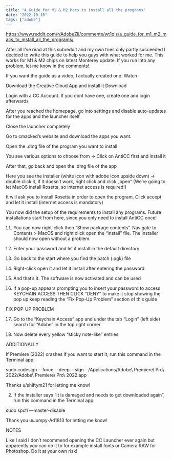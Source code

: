 ```yaml
---
title: "A Guide for M1 & M2 Macs to install all the programs"
date: "2022-10-10"
tags: ["adobe"]
---
```


https://www.reddit.com/r/AdobeZii/comments/wt1qls/a_guide_for_m1_m2_macs_to_install_all_the_programs/



After all I’ve read at this subreddit and my own tries only partly succeeded I decided to write this guide to help you guys with what worked for me. This works for M1 & M2 chips on latest Monterey update. If you run into any problem, let me know in the comments!

If you want the guide as a video, I actually created one. Watch

Download the Creative Cloud App and install it Download

Login with a CC Account. If you dont have one, create one and login afterwards

After you reached the homepage, go into settings and disable auto-updates for the apps and the launcher itself

Close the launcher completely

Go to cmacked’s website and download the apps you want.

Open the .dmg file of the program you want to install

You see various options to choose from -> Click on AntiCC first and install it

After that, go back and open the .dmg file of the app

Here you see the installer (white icon with adobe Icon upside down) -> double click it, if it doesn’t work, right click and click „open“ (We’re going to let MacOS install Rosetta, so internet access is required!)

It will ask you to install Rosetta in order to open the program. Click accept and let it install (internet access is mandatory)

You now did the setup of the requirements to install any programs. Future installations start from here, since you only need to install AntiCC once!

11. You can now right-click then “Show package contents”. Navigate to Contents > MacOS and right click open the “install” file. The installer should now open without a problem.

12. Enter your password and let it install in the default directory

13. Go back to the start where you find the patch (.pgk) file

14. Right-click open it and let it install after entering the password

15. And that’s it. The software is now activated and can be used

16. If a pop-up appears prompting you to insert your password to access KEYCHAIN ACCESS THEN CLICK “DENY” to make it stop showing the pop up keep reading the “Fix Pop-Up Problem” section of this guide

FIX POP-UP PROBLEM

17. Go to the “Keychain Access” app and under the tab “Login” (left side) search for ”Adobe” in the top right corner

18. Now delete every yellow “sticky note-like” entries

ADDITIONALLY

If Premiere (2022) crashes if you want to start it, run this command in the Terminal app:

sudo codesign --force --deep --sign - /Applications/Adobe\ Premiere\ Pro\ 2022/Adobe\ Premiere\ Pro\ 2022.app

Thanks u/shiftym21 for letting me know!

2. If the installer says “It is damaged and needs to get downloaded again”, run this command in the Terminal app:

sudo spctl —master-disable

Thank you u/Jumpy-Ad1813 for letting me know!

NOTES

Like I said I don’t recommend opening the CC Launcher ever again but apparently you can do it to for example install fonts or Camera RAW for Photoshop. Do it at your own risk!
